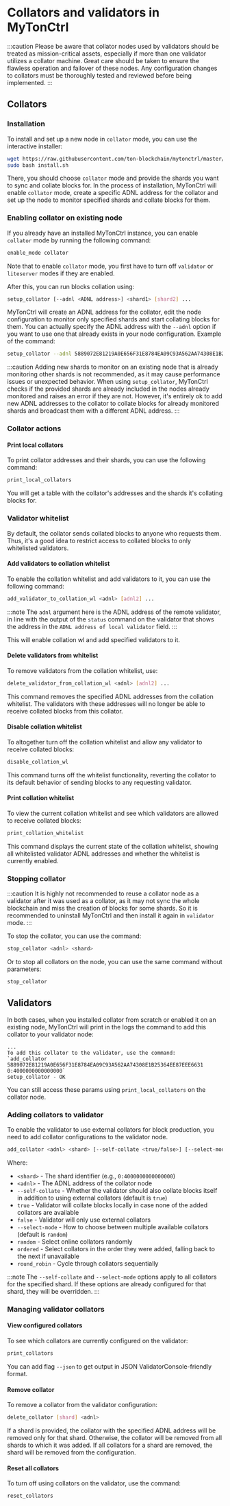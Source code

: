 # Collators and validators in MyTonCtrl


:::caution
Please be aware that collator nodes used by validators should be treated as mission-critical assets, especially if more than one validator utilizes a collator machine. Great care should be taken to ensure the flawless operation and failover of these nodes. Any configuration changes to collators must be thoroughly tested and reviewed before being implemented.
:::

## Collators

### Installation
To install and set up a new node in `collator` mode, you can use the interactive installer:

```bash
wget https://raw.githubusercontent.com/ton-blockchain/mytonctrl/master/scripts/install.sh
sudo bash install.sh
```
There, you should choose `collator` mode and provide the shards you want to sync and collate blocks for.
In the process of installation, MyTonCtrl will enable `collator` mode, create a specific ADNL address for the collator and
set up the node to monitor specified shards and collate blocks for them.

### Enabling collator on existing node

If you already have an installed MyTonCtrl instance, you can enable `collator` mode by running the following command:

```bash
enable_mode collator
```
Note that to enable `collator` mode, you first have to turn off `validator` or `liteserver` modes if they are enabled.

After this, you can run blocks collation using:

```bash
setup_collator [--adnl <ADNL address>] <shard1> [shard2] ...
```

MyTonCtrl will create an ADNL address for the collator, edit the node configuration to monitor only specified shards and start collating blocks for them.
You can actually specify the ADNL address with the `--adnl` option if you want to use one that already exists in your node configuration.
Example of the command:

```bash
setup_collator --adnl 5889072E81219A0E656F31E8784EA09C93A562AA74308E1B25364EE87EEE6631 0:2000000000000000 0:6000000000000000
```

:::caution
Adding new shards to monitor on an existing node that is already monitoring other shards is not recommended, as it may cause performance issues or unexpected behavior.
When using `setup_collator`, MyTonCtrl checks if the provided shards are already included in the nodes already monitored and raises an error if they are not.
However, it's entirely ok to add new ADNL addresses to the collator to collate blocks for already monitored shards and broadcast them with a different ADNL address.
:::

### Collator actions

#### Print local collators
To print collator addresses and their shards, you can use the following command:

```bash
print_local_collators
```
You will get a table with the collator's addresses and the shards it's collating blocks for.

### Validator whitelist
By default, the collator sends collated blocks to anyone who requests them. Thus, it's a good idea to restrict access to collated blocks to only whitelisted validators.

#### Add validators to collation whitelist
To enable the collation whitelist and add validators to it, you can use the following command:

```bash
add_validator_to_collation_wl <adnl> [adnl2] ...
```

:::note
The `adnl` argument here is the ADNL address of the remote validator, in line with the output of the `status` command on the validator that shows the address in the `ADNL address of local validator` field.
:::

This will enable collation wl and add specified validators to it.

#### Delete validators from whitelist
To remove validators from the collation whitelist, use:

```bash
delete_validator_from_collation_wl <adnl> [adnl2] ...
```

This command removes the specified ADNL addresses from the collation whitelist. The validators with these addresses will no longer be able to receive collated blocks from this collator.

#### Disable collation whitelist
To altogether turn off the collation whitelist and allow any validator to receive collated blocks:

```bash
disable_collation_wl
```

This command turns off the whitelist functionality, reverting the collator to its default behavior of sending blocks to any requesting validator.

#### Print collation whitelist
To view the current collation whitelist and see which validators are allowed to receive collated blocks:

```bash
print_collation_whitelist
```

This command displays the current state of the collation whitelist, showing all whitelisted validator ADNL addresses and whether the whitelist is currently enabled.

### Stopping collator

:::caution
It is highly not recommended to reuse a collator node as a validator after it was used as a collator, as it may
not sync the whole blockchain and miss the creation of blocks for some shards. So it is recommended to uninstall MyTonCtrl
and then install it again in `validator` mode.
:::

To stop the collator, you can use the command:

```bash
stop_collator <adnl> <shard>
```

Or to stop all collators on the node, you can use the same command without parameters:

```bash
stop_collator
```


## Validators

In both cases, when you installed collator from scratch or enabled it on an existing node, MyTonCtrl will print in the logs the command to add this collator to your validator node:

```
...
To add this collator to the validator, use the command:
`add_collator 5889072E81219A0E656F31E8784EA09C93A562AA74308E1B25364EE87EEE6631 0:4000000000000000`
setup_collator - OK
```
You can still access these params using `print_local_collators` on the collator node.


### Adding collators to validator

To enable the validator to use external collators for block production, you need to add collator configurations to the validator node.

```bash
add_collator <adnl> <shard> [--self-collate <true/false>] [--select-mode <random/ordered/round_robin>]
```

Where:
- `<shard>` - The shard identifier (e.g., `0:4000000000000000`)
- `<adnl>` - The ADNL address of the collator node
- `--self-collate` - Whether the validator should also collate blocks itself in addition to using external collators (default is `true`)
- `true` - Validator will collate blocks locally in case none of the added collators are available
- `false` - Validator will only use external collators
- `--select-mode` - How to choose between multiple available collators (default is `random`)
- `random` - Select online collators randomly
- `ordered` - Select collators in the order they were added, falling back to the next if unavailable
- `round_robin` - Cycle through collators sequentially

:::note
The `--self-collate` and `--select-mode` options apply to all collators for the specified shard.
If these options are already configured for that shard, they will be overridden.
:::

### Managing validator collators

#### View configured collators
To see which collators are currently configured on the validator:

```bash
print_collators
```
You can add flag `--json` to get output in JSON ValidatorConsole-friendly format.

#### Remove collator
To remove a collator from the validator configuration:

```bash
delete_collator [shard] <adnl>
```
If a shard is provided, the collator with the specified ADNL address will be removed only for that shard.
Otherwise, the collator will be removed from all shards to which it was added.
If all collators for a shard are removed, the shard will be removed from the configuration.

#### Reset all collators
To turn off using collators on the validator, use the command:

```bash
reset_collators
```